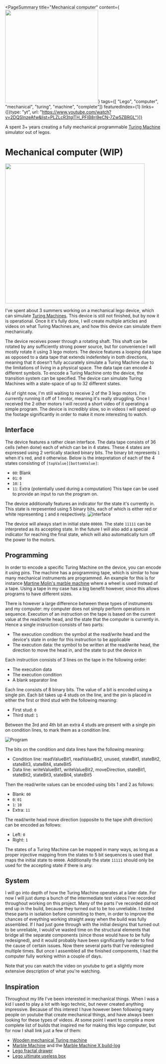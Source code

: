 <PageSummary 
    title="Mechanical computer"
    content={<img src="~/banner.jpg" width="300"/>}
    tags={[ "Lego", "computer", "mechanical", "turing", "machine", "complete"]}
    featuredIndex={1}
    links={[{type: "yt", url: "https://www.youtube.com/watch?v=2DQSInzeAfw&list=PLZLcR3tglTH_PFIB8rj9eCN-7Zw5ZBRGL"}]}
>

A spent 3+ years creating a fully mechanical programmable [Turing Machine](https://en.wikipedia.org/wiki/Turing_machine) simulator out of legos.

</PageSummary>

# Mechanical computer (WIP)

<img src="~/banner.jpg" width="450" />

I've spent about 3 summers working on a mechanical lego device, which can simulate [Turing Machines](https://en.wikipedia.org/wiki/Turing_machine). This device is still not finished, but by now it is operational. Once it it's fully done, I will create multiple articles and videos on what Turing Machines are, and how this device can simulate them mechanically.

The device receives power through a rotating shaft. This shaft can be rotated by any sufficiently strong power source, but for convenience I will mostly rotate it using 3 lego motors. The device features a looping data tape as opposed to a data tape that extends indefenitely in both directions, meaning that it doesn't fully accurately simulate a Turing Machine due to the limitations of living in a physical space. The data tape can encode 4 different symbols. To encode a Turing Machine onto the device, the transition system can be specified. The device can simulate Turing Machines with a state-space of up to 32 different states.

As of right now, I'm still waiting to receive 2 of the 3 lego motors. I'm currently running it off of 1 motor, meaning it's really struggling. Once I received the 2 other motors I will record a short video of it operating a simple program. The device is incredibly slow, so in videos I will speed up the footage significantly in order to make it more interesting to watch.

## Interface

The device features a rather clean interface. The data tape consists of 36 cells (when done) each of which can be in 4 states. These 4 states are expressed using 2 vertically stacked binary bits. The binary bit represents `1` when it's red, and `0` otherwise. Below is the intepretation of each of the 4 states consisting of `[topValue][bottomValue]`:

-   `00`: Blank
-   `01`: `0`
-   `10`: `1`
-   `11`: Extra (potentially used during a computation)
    This tape can be used to provide an input to run the program on.

The device additionally features an indicator for the state it's currently in. This state is rerpesented using 5 binary bits, each of which is either red or white representing `1` and `0` respectively.
![interface](~/interface.jpg)

The device will always start in initial state `00000`. The state `11111` can be interpreted as its accepting state. In the future I will also add a special indicator for reaching the final state, which will also automatically turn off the power to the motors.

## Programming

In order to encode a specific Turing Machine on the device, you can encode it using pins. The machine has a programming tape, which is similar to how many mechanical instruments are programmed. An example for this is for instance [Martine Molin's marble machine](https://www.youtube.com/watch?v=IvUU8joBb1Q&ab_channel=Wintergatan) where a wheel is used instead of a tape. Using a tape in my case has a big benefit however, since this allows programs to have different sizes.

There is however a large difference between these types of instruments and my computer: my computer does not simply perform operations in sequence. Execution of an instruction on the tape is based on the current value at the read/write head, and the state that the computer is currently in. Hence a single instruction consists of two parts:

-   The execution condition: the symbol at the read/write head and the device's state in order for this instruction to be applicable
-   The execution data: the symbol to be written at the read/write head, the direction to move the head in, and the state to put the device in

Each instruction consists of 3 lines on the tape in the following order:

-   The execution data
-   The execution condition
-   A blank separator line

Each line consists of 8 binary bits. The value of a bit is encoded using a single pin. Each bit takes up 4 studs on the line, and the pin is placed in either the first or third stud with the following meaning:

-   First stud: `0`
-   Third stud: `1`

Between the 3rd and 4th bit an extra 4 studs are present with a single pin on condition lines, to mark them as a condition line.

![Program](~/program.jpg)

The bits on the condition and data lines have the following meaning:

-   Condition line: readValueBit1, readValueBit2, unused, stateBit1, stateBit2, stateBit3, stateBit4, stateBit5
-   Data line: writeValueBit1, writeValueBit2, moveDirection, stateBit1, stateBit2, stateBit3, stateBit4, stateBit5

Then the read/write values can be encoded using bits 1 and 2 as follows:

-   Blank: `00`
-   `0`: `01`
-   `1`: `10`
-   Extra: `11`

The read/write head move direction (opposite to the tape shift direction) can be encoded as follows:

-   Left: `0`
-   Right: `1`

The states of a Turing Machine can be mapped in many ways, as long as a proper injective mapping from the states to 5 bit sequences is used that maps the initial state to `00000`. Additionally the state `11111` should only be used for the accepting state if there is any.

## System

I will go into depth of how the Turing Machine operates at a later date. For now I will just dump a bunch of the intermediate test videos I've recorded throughout working on this project. Many of the parts I've recorded did not end up in the build, because they turned out to be too unreliable. I tested these parts in isolation before commiting to them, in order to improve the chances of eveything working straight away when the build was fully assembled. If I had just gone through with the initial designs that turned out to be unreliable, I would've wasted time on the structural elements that bridge all the separate components (since those would have to be fully redesigned), and it would probably have been significantly harder to find the cause of certain issues. Now there several parts that I've redesigned multiple times. But once I assembled all the finished components, I had the computer fully working within a couple of days.

<YTPlayer video="2DQSInzeAfw" playlist="PLZLcR3tglTH_PFIB8rj9eCN-7Zw5ZBRGL" />

Note that you can watch the video on youtube to get a slightly more extensive description of what you're watching.

## Inspiration

Throughout my life I've been interested in mechanical things. When I was a kid I used to play a lot with lego technic, but never created anything impressive. Because of this interest I have however been following many people on youtube that create mechanical things, and have always been looking for these types of videos. At some point I want to compile a more complete list of builds that inspired me for making this lego computer, but for now I shall link just a few of them:

-   [Wooden mechanical Turing machine](https://www.youtube.com/watch?v=vo8izCKHiF0)
-   [Marble Machine](https://www.youtube.com/watch?v=IvUU8joBb1Q&ab_channel=Wintergatan) and the [Marble Machine X build-log](https://www.youtube.com/watch?v=Ld7zTApixXE&list=PLLLYkE3G1HED6rW-bkliHbMroHYFf4ukv&ab_channel=Wintergatan)
-   [Lego fractal drawer](https://www.youtube.com/watch?v=PXIXZAB2HNc&ab_channel=aeh5040)
-   [Lego ultimate useless box](https://www.youtube.com/watch?v=uFcSgoGZk3Y)
